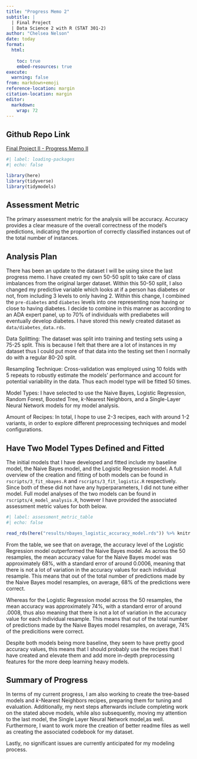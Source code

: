 ```yaml
---
title: "Progress Memo 2"
subtitle: |
  | Final Project 
  | Data Science 2 with R (STAT 301-2)
author: "Chelsea Nelson"
date: today
format:
  html:
    
    toc: true
    embed-resources: true
execute:
  warning: false
from: markdown+emoji 
reference-location: margin
citation-location: margin
editor: 
  markdown: 
    wrap: 72
---
```


::: {.callout-tip icon="false"}
## Github Repo Link

[Final Project II - Progress Memo II](https://github.com/stat301-2-2024-winter/final-project-2-chelseanelson)
:::

```r
#| label: loading-packages
#| echo: false 

library(here)
library(tidyverse)
library(tidymodels)

```

## Assessment Metric 

The primary assessment metric for the analysis will be accuracy. Accuracy provides 
a clear measure of the overall correctness of the model's predictions, indicating
the proportion of correctly classified instances out of the total number of instances. 

## Analysis Plan

There has been an update to the dataset I will be using since the last progress memo. 
I have created my own 50-50 split to take care of class imbalances from the 
original larger dataset. Within this 50-50 split, I also changed my predictive 
variable which looks at if a person has diabetes or not, from including 3 
levels to only having 2. Within this change, I combined the `pre-diabetes` 
and `diabetes` levels into one representing now having or close to having 
diabetes. I decide to combine in this manner as according to an ADA expert 
panel, up to 70% of individuals with prediabetes will eventually develop diabetes. 
I have stored this newly created dataset as `data/diabetes_data.rds`.

Data Splitting: The dataset was split into training and testing sets using a 
75-25 split. This is because I felt that there are a lot of instances in my 
dataset thus I could put more of that data into the testing set then I 
normally do with a regular 80-20 split. 

Resampling Technique: Cross-validation was employed using 10 folds with 
5 repeats to robustly estimate the models' performance and account for 
potential variability in the data. Thus each model type will be fitted 50 times.  

Model Types: I have selected to use the Naive Bayes, Logistic Regression, 
Random Forest, Boosted Tree, $k$-Nearest Neighbors, and a Single-Layer Neural 
Network models for my model analysis. 

Amount of Recipes: In total, I hope to use 2-3 recipes, each with around 1-2 
variants, in order to explore different preprocessing techniques and 
model configurations. 

## Have Two Model Types Defined and Fitted 

The initial models that I have developed and fitted include my baseline model, 
the Naive Bayes model, and the Logistic Regression model. A full overview of 
the creation and fitting of both models can be found in `rscripts/3_fit_nbayes.R` 
and `rscripts/3_fit_logistic.R` respectively. Since both of these did not 
have any hyperparameters, I did not tune either model. Full model analyses of the 
two models can be found in `rscripts/4_model_analysis.R`, however I have provided 
the associated assessment metric values for both below. 

```r
#| label: assessment_metric_table
#| echo: false 

read_rds(here("results/nbayes_logistic_accuracy_model.rds")) %>% knitr::kable()

```

From the table, we see that on average, the accuracy level of the Logistic 
Regression model outperformed the Naive Bayes model. As across the 50 
resamples, the mean accuracy value for the Naive Bayes model was approximately 
68%, with a standard error of around 0.0006, meaning that there is not a lot of 
variation in the accuracy values for each individual resample. This means 
that out of the total number of predictions made by the Naive Bayes model 
resamples, on average, 68% of the predictions were correct. 

Whereas for the Logistic Regression model across the 50 resamples, the mean
accuracy was approximately 74%, with a standard error of around .0008, thus 
also meaning that there is not a lot of variation in the accuracy value for 
each individual resample. This means that out of the total number of predictions
made by the Naive Bayes model resamples, on average, 74% of the predicitions 
were correct. 

Despite both models being more baseline, they seem to have pretty good accuracy 
values, this means that I should probably use the recipes that I have 
created and elevate them and add more in-depth preprocessing features 
for the more deep learning heavy models.

## Summary of Progress 

In terms of my current progress, I am also working to create the tree-based models 
and $k$-Nearest Neighbors recipes, preparing them for tuning and evaluation. 
Additionally, my next steps afterwards include completing work on the stated 
above models, while also subsequently, moving my attention to the last model, 
the Single Layer Neural Network model,as well. Furthermore, I want to work more
the creation of better readme files as well as creating the associated codebook
for my dataset. 

Lastly, no significant issues are currently anticipated for my modeling process.
